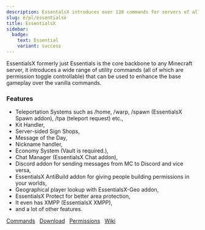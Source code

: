 ```yaml
---
description: EssentalsX introduces over 130 commands for servers of all sizes which will enhance the gameplay with QoL features for all.
slug: e/pl/essentialsx
title: EssentialsX
sidebar:
  badge:
    text: Essential
    variant: success
---
```


EssentialsX formerly just Essentials is the core backbone to any Minecraft server, it introduces a wide range of utility commands (all of which are permission toggle controllable) that can be used to enhance the base gameplay over the vanilla commands.

### Features
* Teleportation Systems such as /home, /warp, /spawn (EssentialsX Spawn addon), /tpa (teleport request) etc.,
* Kit Handler,
* Server-sided Sign Shops,
* Message of the Day,
* Nickname handler,
* Economy System (Vault is required.),
* Chat Manager (EssentialsX Chat addon),
* Discord addon for sending messages from MC to Discord and vice versa,
* EssentialsX AntiBuild addon for giving people building permissions in your worlds,
* Geographical player lookup with EssentialsX-Geo addon,
* EssentialsX Protect for better area protection,
* It even has XMPP (EssentialsX XMPP),
* and a lot of other features.

<div>
<a class="button button--outline button--primary" href="https://essinfo.xeya.me/commands.html">Commands</a> &nbsp;
<a class="button button--outline button--primary" href="https://essentialsx.net/downloads.html">Download</a> &nbsp;
<a class="button button--outline button--primary" href="https://essinfo.xeya.me/permissions.html">Permissions</a> &nbsp;
<a class="button button--outline button--primary" href="https://essentialsx.net/wiki/Home.html">Wiki</a> &nbsp;
</div>